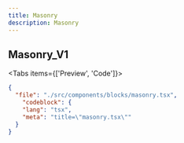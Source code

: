 ```yaml
---
title: Masonry
description: Masonry
---
```



## Masonry_V1

<Tabs items={['Preview', 'Code']}>
    <Tab value="Preview">
        <div className="flex-row-center pt-4">
            <Masonry></Masonry>
        </div>
    </Tab>
    <Tab value="Code">
<CodeBlockWrapper>

```json doc-gen:file
{
  "file": "./src/components/blocks/masonry.tsx",
    "codeblock": {
    "lang": "tsx",
    "meta": "title=\"masonry.tsx\""
  }
}
```
</CodeBlockWrapper>
    </Tab>
</Tabs>

